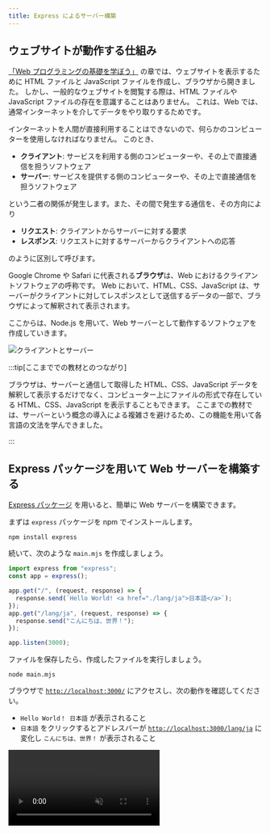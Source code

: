 ```yaml
---
title: Express によるサーバー構築
---
```



## ウェブサイトが動作する仕組み

[「Web プログラミングの基礎を学ぼう」](/docs/trial-session/) の章では、ウェブサイトを表示するために HTML ファイルと JavaScript ファイルを作成し、ブラウザから開きました。
しかし、一般的なウェブサイトを閲覧する際は、HTML ファイルや JavaScript ファイルの存在を意識することはありません。
これは、Web では、通常インターネットを介してデータをやり取りするためです。

インターネットを人間が直接利用することはできないので、何らかのコンピューターを使用しなければなりません。
このとき、

- **クライアント**: サービスを利用する側のコンピューターや、その上で直接通信を担うソフトウェア
- **サーバー**: サービスを提供する側のコンピューターや、その上で直接通信を担うソフトウェア

という二者の関係が発生します。また、その間で発生する通信を、その方向により

- **リクエスト**: クライアントからサーバーに対する要求
- **レスポンス**: リクエストに対するサーバーからクライアントへの応答

のように区別して呼びます。

Google Chrome や Safari に代表される**ブラウザ**は、Web におけるクライアントソフトウェアの呼称です。
Web において、HTML、CSS、JavaScript は、サーバーがクライアントに対してレスポンスとして送信するデータの一部で、ブラウザによって解釈されて表示されます。

ここからは、Node.js を用いて、Web サーバーとして動作するソフトウェアを作成していきます。

![クライアントとサーバー](./client-server.drawio.svg)

:::tip[ここまででの教材とのつながり]

ブラウザは、サーバーと通信して取得した HTML、CSS、JavaScript データを解釈して表示するだけでなく、コンピューター上にファイルの形式で存在している HTML、CSS、JavaScript を表示することもできます。
ここまでの教材では、サーバーという概念の導入による複雑さを避けるため、この機能を用いて各言語の文法を学んできました。

:::

## Express パッケージを用いて Web サーバーを構築する

[Express パッケージ](https://www.npmjs.com/package/express) を用いると、簡単に Web サーバーを構築できます。

まずは `express` パッケージを npm でインストールします。

```shell
npm install express
```

続いて、次のような `main.mjs` を作成しましょう。

```javascript title="main.mjs" showLineNumbers
import express from "express";
const app = express();

app.get("/", (request, response) => {
  response.send(`Hello World! <a href="./lang/ja">日本語</a>`);
});
app.get("/lang/ja", (request, response) => {
  response.send("こんにちは、世界！");
});

app.listen(3000);
```

<ViewSource url={import.meta.url} path="_samples/express-server" />

ファイルを保存したら、作成したファイルを実行しましょう。

```shell
node main.mjs
```

ブラウザで <a href="http://localhost:3000/" target="_blank">`http://localhost:3000/`</a> にアクセスし、次の動作を確認してください。

- `Hello World！ 日本語` が表示されること
- `日本語` をクリックするとアドレスバーが <a href="http://localhost:3000/lang/ja" target="_blank">`http://localhost:3000/lang/ja`</a> に変化し `こんにちは、世界！` が表示されること

<video src={expressSetupVideo} muted controls />

:::warning[Web サーバーの停止]

サーバーは、クライアントからのリクエストを待ち受けるため、管理者により指示されない限り終了しないソフトウェアとして動作します。
Express で構築したサーバーは、ターミナル上で <kbd>control</kbd> + <kbd>C</kbd> (macOS) / <kbd>Ctrl</kbd> + <kbd>C</kbd> (Windows) を押すことで停止することができます。

:::

## HTTP と URL

前項のプログラムが動作する仕組みを理解するためには、ブラウザとサーバーの間で行われるやり取りについて知る必要があります。
互いが好き勝手にデータを送受信しても、意味のあるやり取りは成立しません。
そこで、ブラウザとサーバーの間でデータを送受信する際には、一定の手順に従う必要があります。
この手順のことを**プロトコル**と呼び、Web の世界では、**HTTP** と呼ばれるプロトコルが用いられます。

ブラウザは、アドレスバーに **URL** が入力されると、その情報をもとに HTTP を用いてサーバーと通信します。
例えば、先ほどの例で使用した `http://localhost:3000/lang/ja` という URL は、次のように解釈されます。

<p>
  <UrlStructureExplanation />
</p>

- **プロトコル**:
  `http` または `https` のいずれかです。
  いずれを指定しても使用されるプロトコルは HTTP ですが、`https` を指定した場合は通信内容が暗号化されます。
  この例では `http` を用いていますが、インターネット上に公開するウェブサイトでは `https` を用いることが推奨されます。
- **ドメイン**:
  通信先のコンピューターを特定するための識別子です。
  この例ではサーバーを自分のコンピューター上に構築しているため、自分自身を表す特殊なドメイン `localhost` を用いています。
  `example.com` や `foo.example.net` は、実際のインターネット上で使われるドメイン名の例です。
- **ポート**:
  通信先のコンピューター上で、どのプログラムと通信するかを特定するための整数です。
  ポートを変えることで、同じコンピューター上で複数のサーバーが通信を待ち受けることができます。
  省略すると、プロトコル部分が `http` の場合は 80 番ポートが、`https` の場合は 443 番ポートが用いられます。
- **パス**:
  クライアントがサーバーに対し、何を要求するかを指定するための文字列です。
  Linux のファイルシステムで用いられるパスと同様に、意味的には `/` 記号によって階層化されますが、クライアントはサーバーに対してパスを文字列として送信するだけで、その内容はサーバーによって自由に解釈されます。

`http://localhost:3000/lang/ja` という URL は、HTTP プロトコルを暗号化せずに用いて、`localhost` というドメインの 3000 番ポートで待ち受けているサーバーに対して `/lang/ja` というパスを要求することを意味します。

このように、URL に含まれる情報のうち、プロトコル、ドメイン、ポートはネットワーク上で通信を行うために用いられる情報です。
残りのパス部分をどのように扱うかが、サーバー側のプログラムにおける主な関心事になります。

## Hello World サーバーの動作

`main.mjs` のプログラムを参照しながら、ブラウザとサーバーの間でどのようなやり取りが行われているのかを確認しましょう。

```javascript title="main.mjs (再掲)" showLineNumbers
import express from "express";
const app = express();

app.get("/", (request, response) => {
  response.send(`Hello World! <a href="./lang/ja">日本語</a>`);
});
app.get("/lang/ja", (request, response) => {
  response.send("こんにちは、世界！");
});

app.listen(3000);
```

### `node main.mjs` を実行したとき

1. **[2 行目]** `const app = express();` により、Express の [`Application`](https://expressjs.com/ja/api.html#app) クラスのインスタンスが作成されます。
2. **[4 行目]** `app.get("/", (request, response) => { ... });` で呼び出された [`get`](https://expressjs.com/ja/api.html#app.get.method) メソッドにより、`/` というパスに対するリクエストを受けたときに実行される関数として、第 2 引数に指定された関数が登録されます。この時点では関数は `Application` インスタンスに登録されるのみで、実行はされません。
3. **[7 行目]** 4 行目と同様に、`/lang/ja` というパスに対するリクエストを受けたときに実行される関数が登録されます。
4. **[11 行目]** `app.listen(3000);` により、Express はリクエストを待ち受ける HTTP サーバーとして動作を開始します。

### ブラウザの操作を行ったとき

1. 利用者が、ブラウザのアドレスバーに `http://localhost:3000/` という URL を入力します。
2. ブラウザは、`localhost:3000` で起動している Express のサーバーに対して、`/` というパスに対する HTTP リクエストを送信します。
3. Express は `/` に対する HTTP リクエストを受け取り、**[4 行目]** の関数を実行します。引数として、Express は次に示す 2 つのオブジェクトを生成して渡します。
   - 第 1 引数 (`request`): 受け取った HTTP リクエストに関する情報を Express が開発者にとって扱いやすい形にまとめた [`Request`](https://expressjs.com/ja/api.html#req) クラスのインスタンス。
   - 第 2 引数 (`response`): Express がクライアントに返す HTTP レスポンスを開発者が制御するための [`Response`](https://expressjs.com/ja/api.html#res) クラスのインスタンス。
4. **[5 行目]** の <code>{'response.send(`...`);'}</code> により、Express は <code>{'`Hello World! <a href="./lang/ja">日本語</a>`'}</code> という文字列をレスポンスとして送信します。
5. ブラウザは、受け取ったレスポンスを HTML として解釈し、`Hello World!` という文字列と、`日本語` というリンクを表示します。
6. 利用者が、`日本語` というリンクをクリックします。
7. ブラウザは、クリックされたリンクの `href` 属性をもとに、アドレスバーの URL を更新し、ページ遷移を起こします。
   - `href` 属性にプロトコルを含む URL が指定されていれば、その URL に遷移します。
   - `href` 属性が相対パスの形式で指定されていれば、現在のパスを基準に [Linux における相対パス](/docs/web-servers/linux-commands/#パス)と同様の方法で URL を更新します。この例では、更新前のパスが `/` で、`href` 属性には `./lang/ja` が指定されているため、更新後のパスは `/lang/ja` になり、URL は `http://localhost:3000/lang/ja` に変化します。
8. 2 から 5 までの手順が、`/lang/ja` というパスに対して行われます。

<p>
  <RequestResponseSlideShow />
</p>

## HTML に指定された外部リソースの取得

サーバーから返されたレスポンスが HTML である場合、ブラウザによってさらに別のリクエストが送信される場合があります。
例えば、HTML には CSS や JavaScript などの外部リソースを読み込むためのタグが存在します。
これらの外部リソースは、ブラウザが HTML を解釈する際に、それぞれに対するリクエストを送信して取得します。

次の例では、ブラウザは 2 つの HTTP リクエストを送信します。

1. 利用者が、ブラウザのアドレスバーに `http://localhost:3000/` という URL を入力します。
2. ブラウザは、`/` というパスに対する HTTP リクエストを送信します。
3. サーバーは、 `<script src="./script.js"></script>` という文字列をレスポンスとして送信します。
4. ブラウザは、受け取ったレスポンスを HTML として解釈し、`script` タグを発見します。
5. ブラウザは、`src` 属性を相対パスとして解釈し、`/script.js` というパスに対して HTTP リクエストを送信します。
6. サーバーは、`document.write("Hello World!");` という文字列をレスポンスとして送信します。
7. ブラウザは、受け取ったレスポンスを JavaScript として解釈し、`Hello World!` という文字列を表示します。

```javascript title="main.mjs"
import express from "express";
const app = express();

app.get("/", (request, response) => {
  response.send(`<script src="./script.js"></script>`);
});
app.get("/script.js", (request, response) => {
  response.send(`document.write("Hello World!");`);
});

app.listen(3000);
```

<ViewSource url={import.meta.url} path="_samples/html-external-resources" />

## 静的ウェブサーバー

次の例では、`/`、`/script.js`、`/sub/`、`/sub/script.js` へのリクエストについて、それぞれファイルから読み込んでレスポンスを送信しています。

```javascript title="main.mjs"
import express from "express";
import { readFileSync } from "node:fs";
const app = express();

app.get("/", (request, response) => {
  response.send(readFileSync("./static/index.html", "utf-8"));
});
app.get("/script.js", (request, response) => {
  response.send(readFileSync("./static/script.js", "utf-8"));
});
app.get("/sub/", (request, response) => {
  response.send(readFileSync("./static/sub/index.html", "utf-8"));
});
app.get("/sub/script.js", (request, response) => {
  response.send(readFileSync("./static/sub/script.js", "utf-8"));
});

app.listen(3000);
```

<ViewSource url={import.meta.url} path="_samples/static-hosting-naive" />

[`express.static` 関数](https://expressjs.com/ja/api.html#express.static)を用いると、このような「リクエストを受け取ったら、そのパスに応じて適切なファイルを読み込んでレスポンスとして返す」という一連の動作を簡単に記述できます。

```javascript title="main.mjs"
import express from "express";

const app = express();
app.use(express.static("static"));
app.listen(3000);
```

<ViewSource url={import.meta.url} path="_samples/static-hosting-smart" />

これにより、リクエストのパスをもとに、`static` フォルダ内の適切なファイルが自動的に配信されます。

:::tip[`index.html` の省略]

`express.static` を用いる場合、`index.html` は省略可能になります。つまり、`/` へのリクエストで `static/index.html` が、`/sub` へのリクエストで `static/sub/index.html` にアクセスできるようになります。これは、Express や JavaScript に限ったことではなく、多くの Web サーバーの実装において、こういったルールが成り立ちます。

:::

:::tip[`app.use` と `express.static` の実装]

Express の [`use` メソッド](https://expressjs.com/ja/api.html#app.use) は、`get` メソッドと同様に、リクエストを受け取ったときに実行される関数を登録するためのメソッドです。
しかし、`use` メソッドは、登録された関数が全てのリクエストに対して実行される点が異なります。
`express.static` 関数は、関数を返す関数となっており、`use` メソッドに渡すことで、リクエストのパスに応じて適切なファイルを読み込んでレスポンスとして返す関数を登録することができます。

Express の [`Request`](https://expressjs.com/ja/api.html#req) オブジェクトの[`path` プロパティ](https://expressjs.com/ja/api.html#req.path)には、リクエストのパスが文字列として格納されています。
この値を用いて、`express.static` は適切なファイルを読み込みます。
次の例は、`express.static` 関数の簡易な実装例です。
このプログラムは動作はしますが、セキュリティ上の問題があるため、実際の Express の実装はもっと複雑になっています。

```javascript
const app = express();
app.use((request, response) => {
  response.send(readFileSync("./static" + request.path, "utf-8"));
});
app.listen(3000);
```

<ViewSource url={import.meta.url} path="_samples/app-use" />

:::

## 複雑なウェブページ

前項のプログラムを書き換えて、複雑な HTML を出力できるようにしてみましょう。

```javascript title="main.mjs"
import express from "express";
const app = express();

const names = ["田中", "鈴木", "佐藤"];
app.get("/", (request, response) => {
  response.send(`
    <!doctype html>
      <html lang="ja">
      <head>
        <meta charset="utf-8" />
        <title>Title</title>
      </head>
      <body>
        <ul>
          ${names.map((name) => `<li>${name}</li>`).join("")}
        </ul>
      </body>
    </html>
  `);
});

app.listen(3000);
```

<ViewSource url={import.meta.url} path="_samples/complex-html" />

:::note[`Array#join`]

[`Array#join` メソッド](https://developer.mozilla.org/ja/docs/Web/JavaScript/Reference/Global_Objects/Array/join)は、配列を指定した区切り文字で結合した文字列を返すメソッドです。

```javascript
console.log(["Apple", "Banana", "Orange"].join("/")); // Apple/Banana/Orange
```

:::

このようにテンプレートリテラルを用いることで、複雑なウェブページの内容を表すことができます。

:::tip[`String#replace` メソッド]

上記のようにテンプレートリテラルを使って HTML を作成することもできますが、HTML がさらに長くなったり、複雑なプログラムが必要になってきたりしたらこのまま続けていくのは難しそうです。

[`String#replace`](https://developer.mozilla.org/ja/docs/Web/JavaScript/Reference/Global_Objects/String/replace) メソッドは、第 1 引数に与えられた文字列に一致する文字列を第 2 引数の文字列に置き換えた新しい文字列を返します。
`String#replace` メソッドは、最初に一致した場所のみを置き換えます。
一致するすべての場所を置き換えたい場合は、代わりに [`String#replaceAll`](https://developer.mozilla.org/ja/docs/Web/JavaScript/Reference/Global_Objects/String/replaceAll) メソッドを使います。

```js
const base = "ABCBCC";
document.write(base.replace("BC", "EFG")); // AEFGBCC
document.write(base.replaceAll("C", "T")); // ABTBTT
```

`String#replace` メソッドを用いることで、長い HTML を見通しよく記述できるようになります。

```html title="index.html"
<!doctype html>
<html lang="ja">
  <head>
    <meta charset="utf-8" />
    <title>Title</title>
  </head>
  <body>
    <ul>
      <!-- users -->
    </ul>
  </body>
</html>
```

```js title="main.mjs"
import express from "express";
import { readFileSync } from "node:fs";

const app = express();

const names = ["田中", "鈴木", "佐藤"];
app.get("/", (request, response) => {
  const template = readFileSync("./index.html", "utf-8");
  const html = template.replace(
    "<!-- users -->",
    names.map((name) => `<li>${name}</li>`).join(""),
  );
  response.send(html);
});

app.listen(3000);
```

リクエストを受け取ったとき、プログラムではまず `readFileSync` 関数を用いて `index.html` ファイルの内容を文字列として読み込んでいます。

次の行で `String#replace` メソッドを用いて、読み込んだ HTML ファイルの中の `"<!-- users -->"` を、 `names` を箇条書きにした文字列に置換します。

:::

## 演習

### 訪問者カウンター

Express を用いて、`あなたは n 人目のお客様です。` とレスポンスする Web サーバーを作成してください。`n` はアクセスされるたびに 1 ずつ増えるようにしてください。

<Answer title="訪問者カウンター">

```javascript title="main.mjs"
import express from "express";
const app = express();

let count = 0;
app.get("/", (request, response) => {
  count += 1;
  response.send(`あなたは${count}人目のお客様です。`);
});

app.listen(3000);
```

<ViewSource url={import.meta.url} path="_samples/nth" />

</Answer>

### サーバー側とクライアント側

(重要) アクセスされた時刻をウェブサーバー側で求めて表示するウェブサーバーと、ブラウザに求めさせるウェブサーバーをそれぞれ作成してください。また、この 2 つの違いは何でしょうか。どういった場合にどちらの手法を使うのが適切でしょうか。

<Answer title="サーバー側とクライアント側">

```javascript
app.get("/", (request, response) => {
  response.send(`
    <!doctype html>
      <html lang="ja">
      <head>
        <meta charset="utf-8" />
        <title>Title</title>
      </head>
      <body>
        ${
          // この部分はサーバーサイドで実行されます
          new Date().toString()
        }
        <script>
          // この部分はクライアントサイドで実行されます
          document.write(new Date().toString());
        </script>
      </body>
    </html>
  `);
});
```

<ViewSource url={import.meta.url} path="_samples/server-or-client" />

</Answer>
